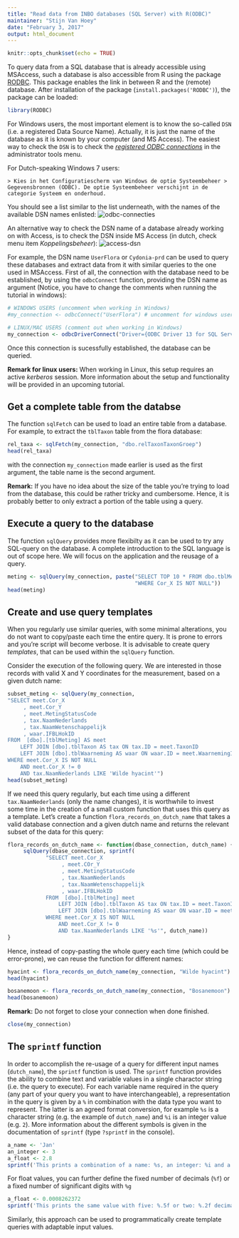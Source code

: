 ```yaml
---
title: "Read data from INBO databases (SQL Server) with R(ODBC)"
maintainer: "Stijn Van Hoey"
date: "February 3, 2017"
output: html_document
---
```


```r
knitr::opts_chunk$set(echo = TRUE)
```

To query data from a SQL database that is already accessible using MSAccess, such a database is also accessible from R using the package [RODBC](https://cran.r-project.org/web/packages/RODBC/index.html). This package enables the link in between R and the (remote) database. After installation of the package (`install.packages('RODBC')`), the package can be loaded:

```r
library(RODBC)
```

For Windows users, the most important element is to know the so-called `DSN` (i.e. a registered Data Source Name). Actually, it is just the name of the database as it is known by your computer (and MS Access). The easiest way to check the `DSN` is to check the [*registered ODBC connections*](http://www.stata.com/support/faqs/data-management/configuring-odbc-win/) in the administrator tools menu. 

For Dutch-speaking Windows 7 users: 

    > Kies in het Configuratiescherm van Windows de optie Systeembeheer > Gegevensbronnen (ODBC). De optie Systeembeheer verschijnt in de categorie Systeem en onderhoud.

You should see a list similar to the list underneath, with the names of the available DSN names enlisted:
![odbc-connecties](../img/odbc_gegevensbron.png)

An alternative way to check the DSN name of a database already working on with Access, is to check the DSN inside MS Access (in dutch, check menu item *Koppelingsbeheer*): 
![access-dsn](../img/access_dsn.png)

For example, the DSN name `UserFlora` or `Cydonia-prd` can be used to query these databases and extract data from it with similar queries to the one used in MSAccess. First of all, the connection with the database need to be established, by using the `odbcConnect` function, providing the DSN name as argument (Notice, you have to change the comments when running the tutorial in windows):

```r
# WINDOWS USERS (uncomment when working in Windows)
#my_connection <- odbcConnect("UserFlora") # uncomment for windows users

# LINUX/MAC USERS (comment out when working in Windows)
my_connection <- odbcDriverConnect("Driver={ODBC Driver 13 for SQL Server};Server=inbosql04.inbo.be;Database=UserFlora;Trusted_Connection=yes;")
```

Once this connection is sucessfully established, the database can be queried. 

**Remark for linux users:** When working in Linux, this setup requires an active *kerberos* session. More information about the setup and functionality will be provided in an upcoming tutorial.

## Get a complete table from the databse

The function `sqlFetch` can be used to load an entire table from a database. For example, to extract the `tblTaxon` table from the flora database:

```r
rel_taxa <- sqlFetch(my_connection, "dbo.relTaxonTaxonGroep")
head(rel_taxa)
```

with the connection `my_connection` made earlier is used as the first argument, the table name is the second argument.

**Remark:** If you have no idea about the size of the table you're trying to load from the database, this could be rather tricky and cumbersome. Hence, it is probably better to only extract a portion of the table using a query.

## Execute a query to the database

The function `sqlQuery` provides more flexibilty as it can be used to try any SQL-query on the database. A complete introduction to the SQL language is out of scope here. We will focus on the application and the reusage of a query.

```r
meting <- sqlQuery(my_connection, paste("SELECT TOP 10 * FROM dbo.tblMeting", 
                                        "WHERE Cor_X IS NOT NULL"))
head(meting)
```

## Create and use query templates

When you regularly use similar queries, with some minimal alterations, you do not want to copy/paste each time the entire query. It is prone to errors and you're script will become verbose. It is advisable to create query *templates*, that can be used within the `sqlQuery` function. 

Consider the execution of the following query. We are interested in those records with valid X and Y coordinates for the measurement, based on a given dutch name:

```r
subset_meting <- sqlQuery(my_connection, 
"SELECT meet.Cor_X
	 , meet.Cor_Y
	 , meet.MetingStatusCode
	 , tax.NaamNederlands
	 , tax.NaamWetenschappelijk
	 , waar.IFBLHokID
FROM  [dbo].[tblMeting] AS meet
	LEFT JOIN [dbo].tblTaxon AS tax ON tax.ID = meet.TaxonID
	LEFT JOIN [dbo].tblWaarneming AS waar ON waar.ID = meet.WaarnemingID
WHERE meet.Cor_X IS NOT NULL
	AND meet.Cor_X != 0
	AND tax.NaamNederlands LIKE 'Wilde hyacint'")
head(subset_meting)
```

If we need this query regularly, but each time using a different `tax.NaamNederlands` (only the name changes), it is worthwhile to invest some time in the creation of a small custom function that uses this query as a template. Let's create a function `flora_records_on_dutch_name` that takes a valid database connection and a given dutch name and returns the relevant subset of the data for this query:

```r

flora_records_on_dutch_name <- function(dbase_connection, dutch_name) {
     sqlQuery(dbase_connection, sprintf(
            "SELECT meet.Cor_X
            	 , meet.COr_Y
            	 , meet.MetingStatusCode
            	 , tax.NaamNederlands
            	 , tax.NaamWetenschappelijk
            	 , waar.IFBLHokID
            FROM  [dbo].[tblMeting] meet
            	LEFT JOIN [dbo].tblTaxon AS tax ON tax.ID = meet.TaxonID
            	LEFT JOIN [dbo].tblWaarneming AS waar ON waar.ID = meet.WaarnemingID
            WHERE meet.Cor_X IS NOT NULL
            	AND meet.Cor_X != 0
            	AND tax.NaamNederlands LIKE '%s'", dutch_name))
}

```

Hence, instead of copy-pasting the whole query each time (which could be error-prone), we can reuse the function for different names:

```r
hyacint <- flora_records_on_dutch_name(my_connection, "Wilde hyacint")
head(hyacint)
```

```r
bosanemoon <- flora_records_on_dutch_name(my_connection, "Bosanemoon")
head(bosanemoon)
```

**Remark:** Do not forget to close your connection when done finished. 

```r
close(my_connection)
```

## The `sprintf` function {#sprintf}

In order to accomplish the re-usage of a query for different input names (`dutch_name`), the `sprintf` function is used. The `sprintf` function provides the ability to combine text and variable values in a single charactor string (i.e. the query to execute). For each variable name required in the query (any part of your query you want to have interchangeable), a representation in the query is given by a `%` in combination with the data type you want to represent. The latter is an agreed format conversion, for example `%s` is a character string (e.g. the example of `dutch_name`) and `%i` is an integer value (e.g. `2`). More information about the different symbols is given in the documentation of `sprintf` (type `?sprintf` in the console). 

```r
a_name <- 'Jan'
an_integer <- 3
a_float <- 2.8
sprintf('This prints a combination of a name: %s, an integer: %i and a float value: %f', a_name, an_integer, a_float)
```

For float values, you can further define the fixed number of decimals (`%f`) or a fixed number of significant digits with `%g`

```r
a_float <- 0.0008262372
sprintf('This prints the same value with five: %.5f or two: %.2f decimal numbers, or a define a number of significant digits: %.5g or %.2g which is sometimes more useful.', a_float, a_float, a_float, a_float)
```

Similarly, this approach can be used to programmatically create template queries with adaptable input values. 




